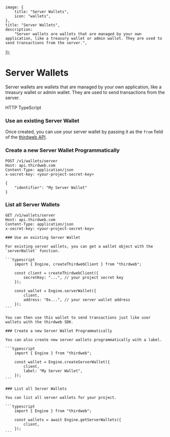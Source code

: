 
    image: {
        title: "Server Wallets",
        icon: "wallets",
    },
    title: "Server Wallets",
    description:
        "Server wallets are wallets that are managed by your own application, like a treasury wallet or admin wallet. They are used to send transactions from the server.",
});

# Server Wallets

Server wallets are wallets that are managed by your own application, like a treasury wallet or admin wallet. They are used to send transactions from the server.

<Tabs defaultValue="http">
  <TabsList>
    <TabsTrigger value="http" className="flex items-center gap-2 [&>p]:mb-0">
      <EngineIcon className="w-4 h-4 mr-2" />
      HTTP
    </TabsTrigger>
    <TabsTrigger value="typescript" className="flex items-center gap-2 [&>p]:mb-0">
      <TypeScriptIcon className="w-4 h-4 mr-2" />
      TypeScript
    </TabsTrigger>
  </TabsList>

  <TabsContent value="http">

### Use an existing Server Wallet

Once created, you can use your server wallet by passing it as the `from` field of the [thirdweb API](https://api.thirdweb.com/reference#tag/transactions/post/v1/transactions).

### Create a new Server Wallet Programmatically

```http
POST /v1/wallets/server
Host: api.thirdweb.com
Content-Type: application/json
x-secret-key: <your-project-secret-key>

{
    "identifier": "My Server Wallet"
}
```

### List all Server Wallets

```http
GET /v1/wallets/server
Host: api.thirdweb.com
Content-Type: application/json
x-secret-key: <your-project-secret-key>
```

  </TabsContent>

  <TabsContent value="typescript">

    ### Use an existing Server Wallet

    For existing server wallets, you can get a wallet object with the `serverWallet` function.

    ```typescript
        import { Engine, createThirdwebClient } from "thirdweb";

        const client = createThirdwebClient({
            secretKey: "...", // your project secret key
        });

        const wallet = Engine.serverWallet({
            client,
            address: "0x...", // your server wallet address
        });
    ```

    You can then use this wallet to send transactions just like user wallets with the thirdweb SDK.

    ### Create a new Server Wallet Programmatically

    You can also create new server wallets programmatically with a label.

    ```typescript
        import { Engine } from "thirdweb";

        const wallet = Engine.createServerWallet({
            client,
            label: "My Server Wallet",
        });
    ```

    ### List all Server Wallets

    You can list all server wallets for your project.

    ```typescript
        import { Engine } from "thirdweb";

        const wallets = await Engine.getServerWallets({
            client,
        });
    ```
  </TabsContent>
</Tabs>
